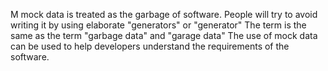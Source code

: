 M mock data is treated as the garbage of software. People will try to avoid writing it by using elaborate "generators" or "generator" The term is the same as the term "garbage data" and "garage data" The use of mock data can be used to help developers understand the requirements of the software.
